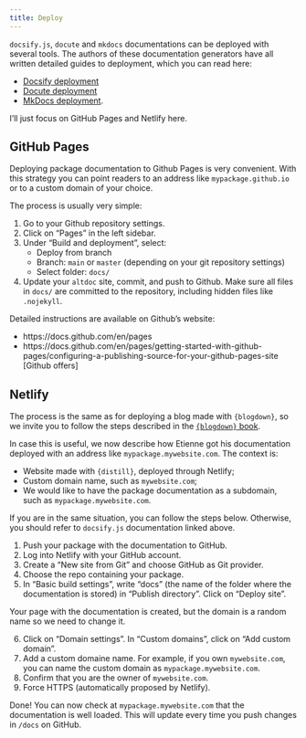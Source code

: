 ```yaml
---
title: Deploy
---
```


`docsify.js`, `docute` and `mkdocs` documentations can be deployed with several tools. The authors of these documentation generators have all written detailed guides to deployment, which you can read here:

* [Docsify deployment](https://docsify.js.org/#/deploy)
* [Docute deployment](https://docute.egoist.dev/guide/deployment) 
* [MkDocs deployment](https://www.mkdocs.org/user-guide/deploying-your-docs/). 

I'll just focus on GitHub Pages and Netlify here.


## GitHub Pages

Deploying package documentation to Github Pages is very convenient. With this strategy you can point readers to an address like `mypackage.github.io` or to a custom domain of your choice.

The process is usually very simple:

1. Go to your Github repository settings.
2. Click on "Pages" in the left sidebar.
3. Under "Build and deployment", select:
   - Deploy from branch
   - Branch: `main` or `master` (depending on your git repository settings)
   - Select folder: `docs/`
4. Update your `altdoc` site, commit, and push to Github. Make sure all files in `docs/` are committed to the repository, including hidden files like `.nojekyll`.

Detailed instructions are available on Github's website:

* https://docs.github.com/en/pages
* https://docs.github.com/en/pages/getting-started-with-github-pages/configuring-a-publishing-source-for-your-github-pages-site
[Github offers]


## Netlify

The process is the same as for deploying a blog made with `{blogdown}`, so we invite you to follow the steps described in the [`{blogdown}` book](https://bookdown.org/yihui/blogdown/netlify.html).

In case this is useful, we now describe how Etienne got his documentation deployed with an address like `mypackage.mywebsite.com`. The context is:

* Website made with `{distill}`, deployed through Netlify;
* Custom domain name, such as `mywebsite.com`;
* We would like to have the package documentation as a subdomain, such as `mypackage.mywebsite.com`.

If you are in the same situation, you can follow the steps below. Otherwise, you should refer to `docsify.js` documentation linked above.

1. Push your package with the documentation to GitHub.
2. Log into Netlify with your GitHub account.
3. Create a "New site from Git" and choose GitHub as Git provider.
4. Choose the repo containing your package.
5. In "Basic build settings", write "docs" (the name of the folder where the documentation is stored) in "Publish directory". Click on "Deploy site".

Your page with the documentation is created, but the domain is a random name so we need to change it.

6. Click on "Domain settings". In "Custom domains", click on "Add custom domain". 
7. Add a custom domaine name. For example, if you own `mywebsite.com`, you can name the custom domain as `mypackage.mywebsite.com`.
8. Confirm that you are the owner of `mywebsite.com`.
9. Force HTTPS (automatically proposed by Netlify).

Done! You can now check at `mypackage.mywebsite.com` that the documentation is well loaded. This will update every time you push changes in `/docs` on GitHub.
